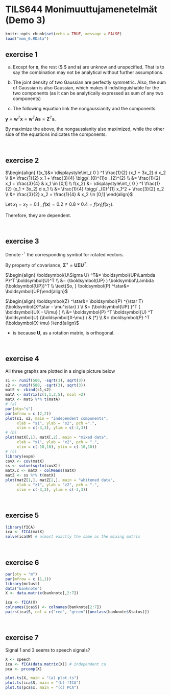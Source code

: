 # TILS644 Monimuuttujamenetelmät (Demo 3)

```r
knitr::opts_chunk$set(echo = TRUE, message = FALSE)
load("mmm_0.RData")
```

## exercise 1
(a) Except for $\boldsymbol{x}$, the rest ($\boldsymbol{A} $ and $\boldsymbol{s}$) are unknow and unspecified. That is to say the combination may not be analytical without further assumptions.

(b) The joint density of two Gaussian are perfectly symmetric. Also, the sum of Gaussian is also Gaussian, which makes it indistinguishable for the two components (as it can be analytically expressed as sum of any two components)

(c) The following equation link the nongaussianity and the components.

$\boldsymbol{y} = \boldsymbol{w} ^T \boldsymbol{x}= \boldsymbol{w} ^T \boldsymbol{As} = \boldsymbol{Z} ^T \boldsymbol{s}$.

By maximize the above, the nongaussianity also maximized, while the other side of the equations indicates the components.

<br>

## exercise 2
$\begin{align} f(x_1)&= \displaystyle\int_{ 0 } ^1 \frac{1}{2} (x_1 + 3x_2) d x_2 \\ &=  \frac{1}{2} x_1 + \frac{3}{4} \bigg/_{0}^{1}x _{2}^{2} \\ &=  \frac{1}{2} x_1 + \frac{3}{4} & x_1 \in [0,1] \\ f(x_2) &=  \displaystyle\int_{ 0 } ^1 \frac{1}{2} (x_1 + 3x_2) d x_1 \\ &= \frac{1}{4} \bigg/ _{0}^{1} x_1^2 + \frac{3}{2} x_2 \\ &=  \frac{3}{2} x_2 + \frac{1}{4}  & x_2 \in [0,1] \end{align}$

Let $x_1 = x_2 = 0.1$ , $f( \boldsymbol{x} ) = 0.2 \neq 0.8 \times 0.4 = f(x_1) f(x_2)$.
  
Therefore, they are dependent. 

<br>

## exercise 3
Denote $\cdot^\star$ the corresponding symbol for rotated vectors.

By property of covariance, $\boldsymbol{\Sigma^\star} = \boldsymbol{U\Sigma U} ^{T}$.

$\begin{align} \boldsymbol{U\Sigma U} ^T&= \boldsymbol{UP\Lambda P}^T \boldsymbol{U}^T \\ &=  (\boldsymbol{UP} ) \boldsymbol\Lambda (\boldsymbol{UP})^T \\ \text{So, }  \boldsymbol{P} ^\star&= \boldsymbol{UP}\end{align}$ 

$\begin{align} \boldsymbol{Z} ^\star&= \boldsymbol{P} ^{\star T} (\boldsymbol{X^\star - \mu^\star} ) \\ &=  (\boldsymbol{UP} )^T ( \boldsymbol{UX - U\mu} ) \\ &=  \boldsymbol{P} ^T \boldsymbol{U} ^T \boldsymbol{U} (\boldsymbol{X-\mu} ) & (*) \\ &=    \boldsymbol{P} ^T (\boldsymbol{X-\mu} )\end{align}$ 

* is because $\boldsymbol{U}$, as a rotation matrix, is orthogonal. 

<br>

## exercise 4
All three graphs are plotted in a single picture below

```r
s1 <- runif(500, -sqrt(3), sqrt(3))
s2 <- runif(500, -sqrt(3), sqrt(3))
matS <- cbind(s1,s2)
matA <- matrix(c(1,1,2,5), ncol =2)
matX <- matS %*% t(matA)
# (a)
par(pty="s")
par(mfrow = c (2,2))
plot(s1, s2, main = "independent components", 
     xlab = "s1", ylab = "s2", pch =".",
     xlim = c(-3,3), ylim = c(-3,3))
# (b)
plot(matX[,1], matX[,2], main = "mixed data",
     xlab = "x1", ylab = "x2", pch = ".",
     xlim = c(-10,10), ylim = c(-10,10))
# (c)
library(expm)
covX <- cov(matX)
ss <- solve(sqrtm(covX))
matX.c <- matX - colMeans(matX)
matZ <- ss %*% t(matX)
plot(matZ[1,], matZ[2,], main = "whitened data",
     xlab = "z1", ylab = "z2", pch = ".",
     xlim = c(-3,3), ylim = c(-3,3))

``` 

<br>

## exercise 5
```r
library(fICA)
ica <- fICA(matX)
solve(ica$W) # almost exactly the same as the mixing matrix
``` 

<br>

## exercise 6
```r
par(pty = "m")
par(mfrow = c (1,1))
library(mclust)
data("banknote")
X <- data.matrix(banknote[,2:7])

ica <- fICA(X)
colnames(ica$S) <- colnames(banknote[2:7])
pairs(ica$S, col = c("red", "green")[unclass(banknote$Status)])
``` 

<br>

## exercise 7

Signal 1 and 3 seems to speech signals?
```r
X <- speech
ica <- fICA(data.matrix(X)) # independent ca
pca <- prcomp(X)

plot.ts(X, main = "(a) plot.ts")
plot.ts(ica$S, main = "(b) fICA")
plot.ts(pca$x, main = "(c) PCA")
``` 